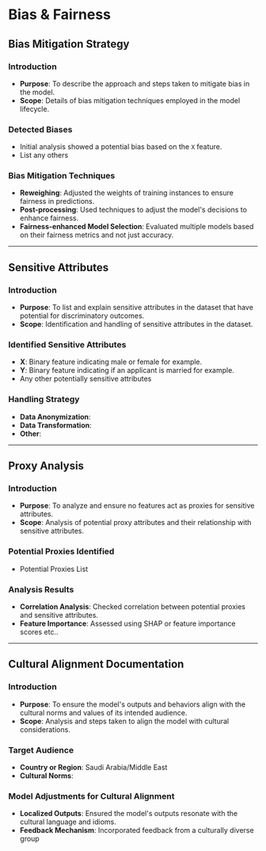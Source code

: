 # Bias & Fairness

## Bias Mitigation Strategy

### Introduction
* **Purpose**: To describe the approach and steps taken to mitigate bias in the model.
* **Scope**: Details of bias mitigation techniques employed in the model lifecycle.

### Detected Biases
* Initial analysis showed a potential bias based on the `X` feature.
* List any others

### Bias Mitigation Techniques
* **Reweighing**: Adjusted the weights of training instances to ensure fairness in predictions.
* **Post-processing**: Used techniques to adjust the model's decisions to enhance fairness.
* **Fairness-enhanced Model Selection**: Evaluated multiple models based on their fairness metrics and not just accuracy.

---

## Sensitive Attributes

### Introduction
* **Purpose**: To list and explain sensitive attributes in the dataset that have potential for discriminatory outcomes.
* **Scope**: Identification and handling of sensitive attributes in the dataset.

### Identified Sensitive Attributes
* **X**: Binary feature indicating male or female for example.
* **Y**: Binary feature indicating if an applicant is married for example.
* Any other potentially sensitive attributes

### Handling Strategy
* **Data Anonymization**: 
* **Data Transformation**:
* **Other**: 

---

## Proxy Analysis

### Introduction
* **Purpose**: To analyze and ensure no features act as proxies for sensitive attributes.
* **Scope**: Analysis of potential proxy attributes and their relationship with sensitive attributes.

### Potential Proxies Identified
* Potential Proxies List

### Analysis Results
* **Correlation Analysis**: Checked correlation between potential proxies and sensitive attributes.
* **Feature Importance**: Assessed using SHAP or feature importance scores etc..

---

## Cultural Alignment Documentation

### Introduction
* **Purpose**: To ensure the model's outputs and behaviors align with the cultural norms and values of its intended audience.
* **Scope**: Analysis and steps taken to align the model with cultural considerations.

### Target Audience
* **Country or Region**: Saudi Arabia/Middle East
* **Cultural Norms**: 

### Model Adjustments for Cultural Alignment
* **Localized Outputs**: Ensured the model's outputs resonate with the cultural language and idioms.
* **Feedback Mechanism**: Incorporated feedback from a culturally diverse group
